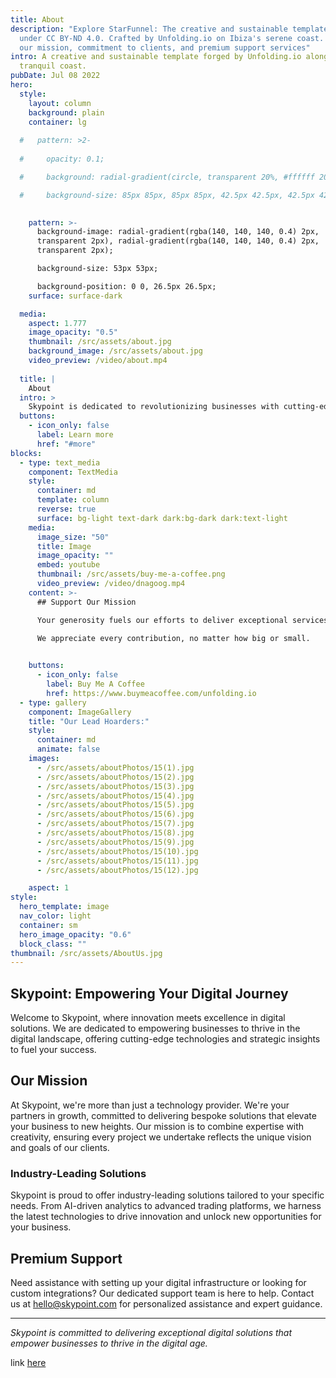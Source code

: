 ```yaml
---
title: About
description: "Explore StarFunnel: The creative and sustainable template released
  under CC BY-ND 4.0. Crafted by Unfolding.io on Ibiza's serene coast. Discover
  our mission, commitment to clients, and premium support services"
intro: A creative and sustainable template forged by Unfolding.io along Ibiza's
  tranquil coast.
pubDate: Jul 08 2022
hero:
  style:
    layout: column
    background: plain
    container: lg
    
  #   pattern: >2-
       
  #     opacity: 0.1;

  #     background: radial-gradient(circle, transparent 20%, #ffffff 20%, #ffffff 80%, transparent 80%, transparent), radial-gradient(circle, transparent 20%, #ffffff 20%, #ffffff 80%, transparent 80%, transparent) 42.5px 42.5px, linear-gradient(#000000 3.4000000000000004px, transparent 3.4000000000000004px) 0 -1.7000000000000002px, linear-gradient(90deg, #000000 3.4000000000000004px, #ffffff 3.4000000000000004px) -1.7000000000000002px 0;

  #     background-size: 85px 85px, 85px 85px, 42.5px 42.5px, 42.5px 42.5px;

  
    pattern: >-
      background-image: radial-gradient(rgba(140, 140, 140, 0.4) 2px,
      transparent 2px), radial-gradient(rgba(140, 140, 140, 0.4) 2px,
      transparent 2px);

      background-size: 53px 53px;

      background-position: 0 0, 26.5px 26.5px;
    surface: surface-dark

  media:
    aspect: 1.777
    image_opacity: "0.5"
    thumbnail: /src/assets/about.jpg
    background_image: /src/assets/about.jpg
    video_preview: /video/about.mp4
    
  title: |
    About
  intro: >
    Skypoint is dedicated to revolutionizing businesses with cutting-edge digital solutions and collaborative partnerships.
  buttons:
    - icon_only: false
      label: Learn more
      href: "#more"
blocks:
  - type: text_media
    component: TextMedia
    style:
      container: md
      template: column
      reverse: true
      surface: bg-light text-dark dark:bg-dark dark:text-light
    media:
      image_size: "50"
      title: Image
      image_opacity: ""
      embed: youtube
      thumbnail: /src/assets/buy-me-a-coffee.png
      video_preview: /video/dnagoog.mp4
    content: >-
      ## Support Our Mission

      Your generosity fuels our efforts to deliver exceptional services and create lasting impact.

      We appreciate every contribution, no matter how big or small.

      
    buttons:
      - icon_only: false
        label: Buy Me A Coffee
        href: https://www.buymeacoffee.com/unfolding.io
  - type: gallery
    component: ImageGallery
    title: "Our Lead Hoarders:"
    style:
      container: md
      animate: false
    images:
      - /src/assets/aboutPhotos/15(1).jpg
      - /src/assets/aboutPhotos/15(2).jpg
      - /src/assets/aboutPhotos/15(3).jpg
      - /src/assets/aboutPhotos/15(4).jpg
      - /src/assets/aboutPhotos/15(5).jpg
      - /src/assets/aboutPhotos/15(6).jpg
      - /src/assets/aboutPhotos/15(7).jpg
      - /src/assets/aboutPhotos/15(8).jpg
      - /src/assets/aboutPhotos/15(9).jpg
      - /src/assets/aboutPhotos/15(10).jpg
      - /src/assets/aboutPhotos/15(11).jpg
      - /src/assets/aboutPhotos/15(12).jpg

    aspect: 1
style:
  hero_template: image
  nav_color: light
  container: sm
  hero_image_opacity: "0.6"
  block_class: "" 
thumbnail: /src/assets/AboutUs.jpg
---
```


## Skypoint: Empowering Your Digital Journey

Welcome to Skypoint, where innovation meets excellence in digital solutions. We are dedicated to empowering businesses to thrive in the digital landscape, offering cutting-edge technologies and strategic insights to fuel your success.

## Our Mission

At Skypoint, we're more than just a technology provider. We're your partners in growth, committed to delivering bespoke solutions that elevate your business to new heights. Our mission is to combine expertise with creativity, ensuring every project we undertake reflects the unique vision and goals of our clients.

### Industry-Leading Solutions

Skypoint is proud to offer industry-leading solutions tailored to your specific needs. From AI-driven analytics to advanced trading platforms, we harness the latest technologies to drive innovation and unlock new opportunities for your business.

## Premium Support

Need assistance with setting up your digital infrastructure or looking for custom integrations? Our dedicated support team is here to help. Contact us at hello@skypoint.com for personalized assistance and expert guidance.


---


*Skypoint is committed to delivering exceptional digital solutions that empower businesses to thrive in the digital age.*

link [here](#)


